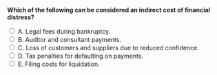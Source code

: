 ::: {.question-block}

<form onsubmit="event.preventDefault(); checkAnswer('module9_mcq_q58')" data-correct-answer="C">
<strong style="display: block;">Which of the following can be considered an indirect cost of financial distress?</strong>

<label><input type="radio" name="module9_mcq_q58" value="A"> A. Legal fees during bankruptcy.</label><br>
<label><input type="radio" name="module9_mcq_q58" value="B"> B. Auditor and consultant payments.</label><br>
<label><input type="radio" name="module9_mcq_q58" value="C"> C. Loss of customers and suppliers due to reduced confidence.</label><br>
<label><input type="radio" name="module9_mcq_q58" value="D"> D. Tax penalties for defaulting on payments.</label><br>
<label><input type="radio" name="module9_mcq_q58" value="E"> E. Filing costs for liquidation.</label><br>
</form>

<div id="feedback-module9_mcq_q58" class="feedback" data-status="" style="display:none;">
✅ C is correct. Indirect costs arise when distress weakens reputation, leading to sales losses and strained relationships.
</div>

:::
